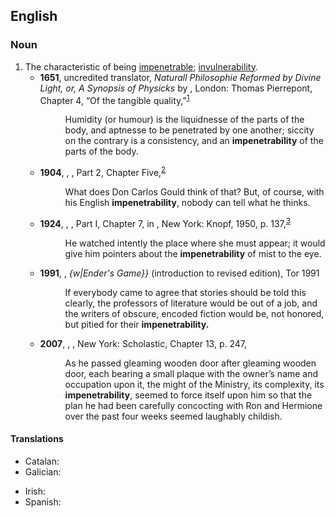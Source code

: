 ==English==

===Noun===
{{en-noun|~}}

# The characteristic of being [[impenetrable]]; [[invulnerability]].
#* '''1651''', uncredited translator, ''Naturall Philosophie Reformed by Divine Light, or, A Synopsis of Physicks'' by {{w|John Amos Comenius|J. A. Comenius}}, London: Thomas Pierrepont, Chapter 4, “Of the tangible quality,”<sup>[http://name.umdl.umich.edu/A34110.0001.001]</sup>
#*: Humidity (or humour) is the liquidnesse of the parts of the body, and aptnesse to be penetrated by one another; siccity on the contrary is a consistency, and an '''impenetrability''' of the parts of the body.
#* '''1904''', {{w|Joseph Conrad}}, ''{{w|Nostromo}}'', Part 2, Chapter Five,<sup>[http://www.gutenberg.org/files/2021/2021-h/2021-h.htm]</sup>
#*: What does Don Carlos Gould think of that? But, of course, with his English '''impenetrability''', nobody can tell what he thinks.
#* '''1924''', {{w|Ford Madox Ford}}, ''{{w|Some Do Not ...}}'', Part I, Chapter 7, in ''{{w|Parade’s End}}'', New York: Knopf, 1950, p. 137,<sup>[https://archive.org/details/paradesend00ford]</sup>
#*: He watched intently the place where she must appear; it would give him pointers about the '''impenetrability''' of mist to the eye.
#* '''1991''', {{w|Orson Scott Card}}, ''{w|Ender's Game}}'' (introduction to revised edition), Tor 1991
#*: If everybody came to agree that stories should be told this clearly, the professors of literature would be out of a job, and the writers of obscure, encoded fiction would be, not honored, but pitied for their '''impenetrability.'''
#* '''2007''', {{w|J. K. Rowling}}, ''{{w|Harry Potter and the Deathly Hallows}}'', New York: Scholastic, Chapter 13, p. 247,
#*: As he passed gleaming wooden door after gleaming wooden door, each bearing a small plaque with the owner’s name and occupation upon it, the might of the Ministry, its complexity, its '''impenetrability''', seemed to force itself upon him so that the plan he had been carefully concocting with Ron and Hermione over the past four weeks seemed laughably childish.

====Translations====
{{trans-top|the characteristic of being impenetrable}}
* Catalan: {{t|ca|impenetrabilitat|f}}
* Galician: {{t+|gl|impenetrabilidade|f}}
{{trans-mid}}
* Irish: {{t|ga|neamh-intreáiteacht|f}}
* Spanish: {{t|es|impenetrabilidad|f}}
{{trans-bottom}}